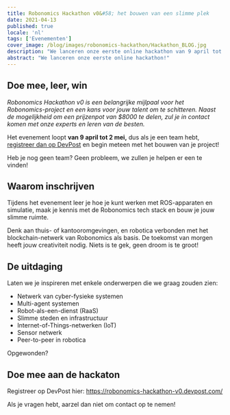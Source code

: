 ```yaml
---
title: Robonomics Hackathon v0&#58; het bouwen van een slimme plek
date: 2021-04-13
published: true
locale: 'nl'
tags: ['Evenementen']
cover_image: /blog/images/robonomics-hackathon/Hackathon_BLOG.jpg
description: "We lanceren onze eerste online hackathon van 9 april tot 2 mei 2021! Bekijk de details."
abstract: "We lanceren onze eerste online hackathon!"
---
```


## Doe mee, leer, win

_Robonomics Hackathon v0 is een belangrijke mijlpaal voor het Robonomics-project en een kans voor jouw talent om te schitteren. Naast de mogelijkheid om een prijzenpot van $8000 te delen, zul je in contact komen met onze experts en leren van de besten._

Het evenement loopt **van 9 april tot 2 mei,** dus als je een team hebt, [registreer dan op DevPost](https://robonomics-hackathon-v0.devpost.com) en begin meteen met het bouwen van je project!

Heb je nog geen team? Geen probleem, we zullen je helpen er een te vinden!

## Waarom inschrijven

Tijdens het evenement leer je hoe je kunt werken met ROS-apparaten en simulatie, maak je kennis met de Robonomics tech stack en bouw je jouw slimme ruimte.

Denk aan thuis- of kantooromgevingen, en robotica verbonden met het blockchain-netwerk van Robonomics als basis. De toekomst van morgen heeft jouw creativiteit nodig. Niets is te gek, geen droom is te groot!

## De uitdaging

Laten we je inspireren met enkele onderwerpen die we graag zouden zien:
- Netwerk van cyber-fysieke systemen
- Multi-agent systemen
- Robot-als-een-dienst (RaaS)
- Slimme steden en infrastructuur
- Internet-of-Things-netwerken (IoT)
- Sensor netwerk
- Peer-to-peer in robotica

Opgewonden?

## Doe mee aan de hackaton

Registreer op DevPost hier: https://robonomics-hackathon-v0.devpost.com/

Als je vragen hebt, aarzel dan niet om contact op te nemen!